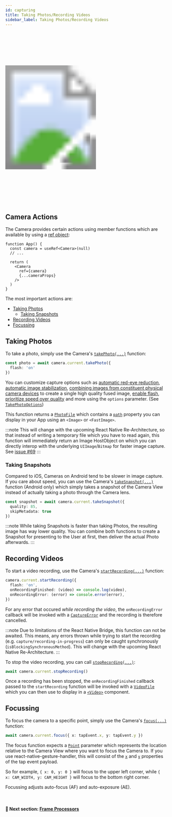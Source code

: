 ```yaml
---
id: capturing
title: Taking Photos/Recording Videos
sidebar_label: Taking Photos/Recording Videos
---
```



<div>
  <svg xmlns="http://www.w3.org/2000/svg" width="283" height="535" style={{ float: 'right' }}>
    <image href={useBaseUrl("img/demo_capture.gif")} x="18" y="33" width="247" height="469"  />
    <image href={useBaseUrl("img/frame.png")} width="283" height="535" />
  </svg>
</div>

## Camera Actions

The Camera provides certain actions using member functions which are available by using a [ref object](https://reactjs.org/docs/refs-and-the-dom.html):

```tsx
function App() {
  const camera = useRef<Camera>(null)
  // ...

  return (
    <Camera
      ref={camera}
      {...cameraProps}
    />
  )
}
```

The most important actions are:

* [Taking Photos](#taking-photos)
  - [Taking Snapshots](#taking-snapshots)
* [Recording Videos](#recording-videos)
* [Focussing](#focussing)

## Taking Photos

To take a photo, simply use the Camera's [`takePhoto(...)`](../api/classes/camera.camera-1#takephoto) function:

```ts
const photo = await camera.current.takePhoto({
  flash: 'on'
})
```

You can customize capture options such as [automatic red-eye reduction](../api/interfaces/photofile.takephotooptions#enableautoredeyereduction), [automatic image stabilization](../api/interfaces/photofile.takephotooptions#enableautostabilization), [combining images from constituent physical camera devices](../api/interfaces/photofile.takephotooptions#enablevirtualdevicefusion) to create a single high quality fused image, [enable flash](../api/interfaces/photofile.takephotooptions#flash), [prioritize speed over quality](../api/interfaces/photofile.takephotooptions#qualityprioritization) and more using the `options` parameter. (See [`TakePhotoOptions`](../api/interfaces/photofile.takephotooptions))

This function returns a [`PhotoFile`](../api/interfaces/photofile.photofile-1) which contains a [`path`](../api/interfaces/photofile.photofile-1#path) property you can display in your App using an `<Image>` or `<FastImage>`.

:::note
This will change with the upcoming React Native Re-Architecture, so that instead of writing a temporary file which you have to read again, this function will immediately return an Image HostObject on which you can directly interop with the underlying `UIImage`/`Bitmap` for faster image capture. See [issue #69](https://github.com/cuvent/react-native-vision-camera/issues/69)
:::

### Taking Snapshots

Compared to iOS, Cameras on Android tend to be slower in image capture. If you care about speed, you can use the Camera's [`takeSnapshot(...)`](../api/classes/camera.camera-1#takesnapshot) function (Android only) which simply takes a snapshot of the Camera View instead of actually taking a photo through the Camera lens.

```ts
const snapshot = await camera.current.takeSnapshot({
  quality: 85,
  skipMetadata: true
})
```

:::note
While taking Snapshots is faster than taking Photos, the resulting image has way lower quality. You can combine both functions to create a Snapshot for presenting to the User at first, then deliver the actual Photo afterwards.
:::

## Recording Videos

To start a video recording, use the Camera's [`startRecording(...)`](../api/classes/camera.camera-1#startrecording) function:

```ts
camera.current.startRecording({
  flash: 'on',
  onRecordingFinished: (video) => console.log(video),
  onRecordingError: (error) => console.error(error),
})
```

For any error that occured _while recording the video_, the `onRecordingError` callback will be invoked with a [`CaptureError`](../api/classes/cameraerror.cameracaptureerror) and the recording is therefore cancelled.

:::note
Due to limitations of the React Native Bridge, this function can not be awaited. This means, any errors thrown while trying to start the recording (e.g. `capture/recording-in-progress`) can only be caught synchronously (`isBlockingSynchronousMethod`). This will change with the upcoming React Native Re-Architecture.
:::

To stop the video recording, you can call [`stopRecording(...)`](../api/classes/camera.camera-1#stoprecording):

```ts
await camera.current.stopRecording()
```

Once a recording has been stopped, the `onRecordingFinished` callback passed to the `startRecording` function will be invoked with a [`VideoFile`](../api/interfaces/videofile.videofile-1) which you can then use to display in a [`<Video>`](https://github.com/react-native-video/react-native-video) component.

## Focussing

To focus the camera to a specific point, simply use the Camera's [`focus(...)`](../api/classes/camera.camera-1#focus) function:

```ts
await camera.current.focus({ x: tapEvent.x, y: tapEvent.y })
```

The focus function expects a [`Point`](../api/interfaces/point.point-1) parameter which represents the location relative to the Camera View where you want to focus the Camera to. If you use react-native-gesture-handler, this will consist of the [`x`](https://docs.swmansion.com/react-native-gesture-handler/docs/api/gesture-handlers/tap-gh#x) and [`y`](https://docs.swmansion.com/react-native-gesture-handler/docs/api/gesture-handlers/tap-gh#y) properties of the tap event payload.

So for example, `{ x: 0, y: 0 }` will focus to the upper left corner, while `{ x: CAM_WIDTH, y: CAM_HEIGHT }` will focus to the bottom right corner.

Focussing adjusts auto-focus (AF) and auto-exposure (AE).

<br />

#### 🚀 Next section: [Frame Processors](frame-processors)
